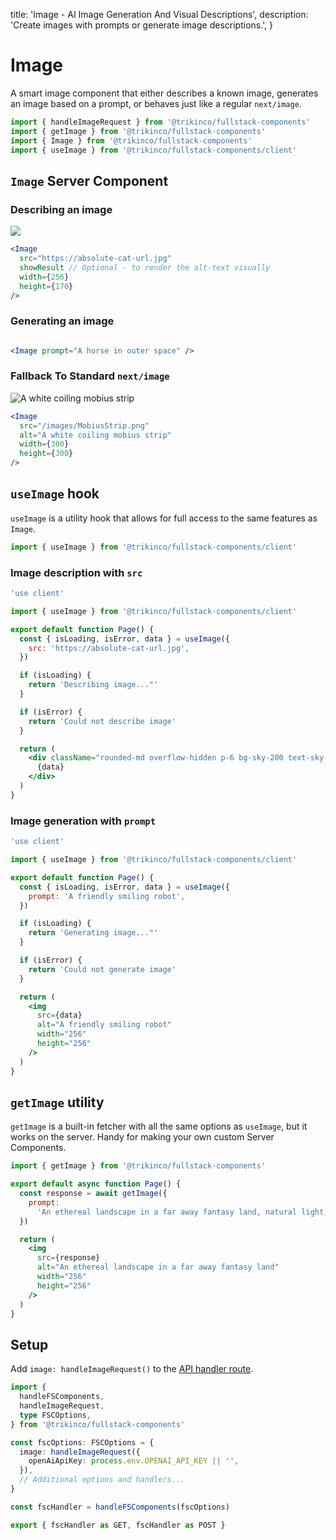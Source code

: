 
  title: 'Image - AI Image Generation And Visual Descriptions',
  description:
    'Create images with prompts or generate image descriptions.',
}

# Image

A smart image component that either describes a known image, generates an image based on a prompt, or behaves just like a regular `next/image`.

```jsx
import { handleImageRequest } from '@trikinco/fullstack-components'
import { getImage } from '@trikinco/fullstack-components'
import { Image } from '@trikinco/fullstack-components'
import { useImage } from '@trikinco/fullstack-components/client'
```

## `Image` Server Component

### Describing an image

<Example>
  <Image
    src="https://upload.wikimedia.org/wikipedia/commons/thumb/b/b6/Felis_catus-cat_on_snow.jpg/179px-Felis_catus-cat_on_snow.jpg"
    showResult
    width={256}
    height={170}
  />
</Example>

```jsx
<Image
  src="https://absolute-cat-url.jpg"
  showResult // Optional - to render the alt-text visually
  width={256}
  height={170}
/>
```

### Generating an image

<Example>
  <Image prompt="A horse in outer space" />
</Example>

```jsx
<Image prompt="A horse in outer space" />
```

### Fallback To Standard `next/image`

<Example>
  <Image
    src="/images/MobiusStrip.png"
    alt="A white coiling mobius strip"
    width={300}
    height={300}
  />
</Example>

```jsx
<Image
  src="/images/MobiusStrip.png"
  alt="A white coiling mobius strip"
  width={300}
  height={300}
/>
```

## `useImage` hook

`useImage` is a utility hook that allows for full access to the same features as `Image`.

```jsx
import { useImage } from '@trikinco/fullstack-components/client'
```

### Image description with `src`

```jsx
'use client'

import { useImage } from '@trikinco/fullstack-components/client'

export default function Page() {
  const { isLoading, isError, data } = useImage({
    src: 'https://absolute-cat-url.jpg',
  })

  if (isLoading) {
    return 'Describing image..."'
  }

  if (isError) {
    return 'Could not describe image'
  }

  return (
    <div className="rounded-md overflow-hidden p-6 bg-sky-200 text-sky-800 text-xl">
      {data}
    </div>
  )
}
```

### Image generation with `prompt`

```jsx
'use client'

import { useImage } from '@trikinco/fullstack-components/client'

export default function Page() {
  const { isLoading, isError, data } = useImage({
    prompt: 'A friendly smiling robot',
  })

  if (isLoading) {
    return 'Generating image..."'
  }

  if (isError) {
    return 'Could not generate image'
  }

  return (
    <img
      src={data}
      alt="A friendly smiling robot"
      width="256"
      height="256"
    />
  )
}
```

## `getImage` utility

`getImage` is a built-in fetcher with all the same options as `useImage`, but it works on the server. Handy for making your own custom Server Components.

```jsx title="Server Component"
import { getImage } from '@trikinco/fullstack-components'

export default async function Page() {
  const response = await getImage({
    prompt:
      'An ethereal landscape in a far away fantasy land, natural light, golden hour',
  })

  return (
    <img
      src={response}
      alt="An ethereal landscape in a far away fantasy land"
      width="256"
      height="256"
    />
  )
}
```

## Setup

Add `image: handleImageRequest()` to the [API handler route](/docs/get-started/#setup).

```ts title="app/api/fsutils/[...fscomponents]/route.ts"
import {
  handleFSComponents,
  handleImageRequest,
  type FSCOptions,
} from '@trikinco/fullstack-components'

const fscOptions: FSCOptions = {
  image: handleImageRequest({
    openAiApiKey: process.env.OPENAI_API_KEY || '',
  }),
  // Additional options and handlers...
}

const fscHandler = handleFSComponents(fscOptions)

export { fscHandler as GET, fscHandler as POST }
```
